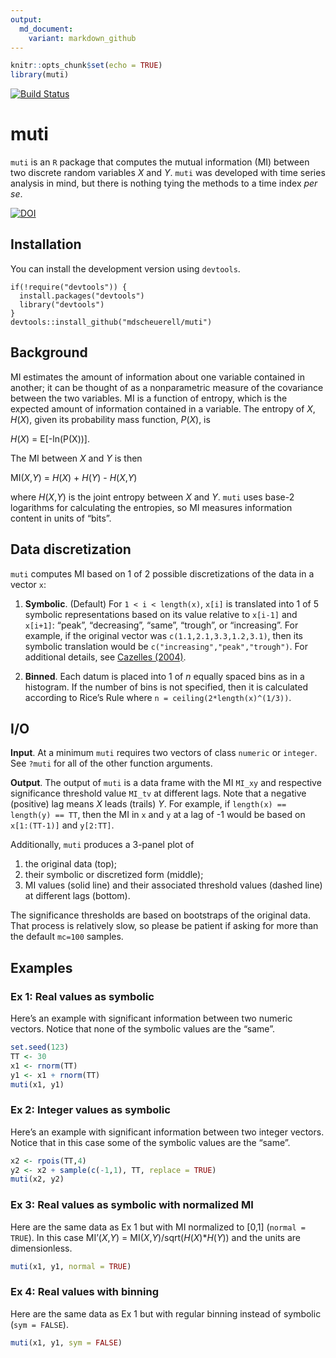 ```yaml
---
output:
  md_document:
    variant: markdown_github
---
```


```r
knitr::opts_chunk$set(echo = TRUE)
library(muti)
```

[![Build Status](https://travis-ci.org/mdscheuerell/muti.svg?branch=master)](https://travis-ci.org/mdscheuerell/muti)

# muti

`muti` is an `R` package that computes the mutual information (MI) between two discrete random variables _X_ and _Y_. `muti` was developed with time series analysis in mind, but there is nothing tying the methods to a time index _per se_.

[![DOI](https://zenodo.org/badge/85351399.svg)](https://zenodo.org/badge/latestdoi/85351399)

## Installation

You can install the development version using `devtools`.

```
if(!require("devtools")) {
  install.packages("devtools")
  library("devtools")
}
devtools::install_github("mdscheuerell/muti")
```

## Background

MI estimates the amount of information about one variable contained in another; it can be thought of as a nonparametric measure of the covariance between the two variables. MI is a function of entropy, which is the expected amount of information contained in a variable. The entropy of _X_, _H_(_X_), given its probability mass function, _P_(_X_), is

_H_(_X_) = E[-ln(P(X))].

The MI between _X_ and _Y_ is then

MI(_X_,_Y_) = _H_(_X_) + _H_(_Y_) - _H_(_X_,_Y_)

where _H_(_X_,_Y_) is the joint entropy between _X_ and _Y_. `muti` uses base-2 logarithms for calculating the entropies, so MI measures information content in units of "bits".

## Data discretization

`muti` computes MI based on 1 of 2 possible discretizations of the data in a vector `x`:

1. __Symbolic__. (Default) For `1 < i < length(x)`, `x[i]` is translated into 1 of 5 symbolic representations based on its value relative to `x[i-1]` and `x[i+1]`: "peak", "decreasing", "same", "trough", or "increasing". For example, if the original vector was `c(1.1,2.1,3.3,1.2,3.1)`, then its symbolic translation would be `c("increasing","peak","trough")`. For additional details, see [Cazelles (2004)](https://doi.org/10.1111/j.1461-0248.2004.00629.x).

2. __Binned__. Each datum is placed into 1 of _n_ equally spaced bins as in a histogram. If the number of bins is not specified, then it is calculated according to Rice's Rule where `n = ceiling(2*length(x)^(1/3))`.

## I/O

__Input__. At a minimum `muti` requires two vectors of class `numeric` or `integer`. See `?muti` for all of the other function arguments.

__Output__. The output of `muti` is a data frame with the MI `MI_xy` and respective significance threshold value `MI_tv` at different lags. Note that a negative (positive) lag means _X_ leads (trails) _Y_. For example, if `length(x) == length(y) == TT`, then the MI in `x` and `y` at a lag of -1 would be based on `x[1:(TT-1)]` and `y[2:TT]`.

Additionally, `muti` produces a 3-panel plot of

1. the original data (top);
2. their symbolic or discretized form (middle);
3. MI values (solid line) and their associated threshold values (dashed line) at different lags (bottom).

The significance thresholds are based on bootstraps of the original data. That process is relatively slow, so please be patient if asking for more than the default `mc=100` samples.

## Examples

### Ex 1: Real values as symbolic

Here's an example with significant information between two numeric vectors. Notice that none of the symbolic values are the "same".

```r
set.seed(123)
TT <- 30
x1 <- rnorm(TT)
y1 <- x1 + rnorm(TT)
muti(x1, y1)
```

### Ex 2: Integer values as symbolic

Here's an example with significant information between two integer vectors. Notice that in this case some of the symbolic values are the "same".

```r
x2 <- rpois(TT,4)
y2 <- x2 + sample(c(-1,1), TT, replace = TRUE)
muti(x2, y2)
```

### Ex 3: Real values as symbolic with normalized MI

Here are the same data as Ex 1 but with MI normalized to [0,1] (`normal = TRUE`). In this case MI'(_X_,_Y_) = MI(_X_,_Y_)/sqrt(_H_(_X_)*_H_(_Y_)) and the units are dimensionless.

```r
muti(x1, y1, normal = TRUE)
```

### Ex 4: Real values with binning

Here are the same data as Ex 1 but with regular binning instead of symbolic (`sym = FALSE`).

```r
muti(x1, y1, sym = FALSE)
```

